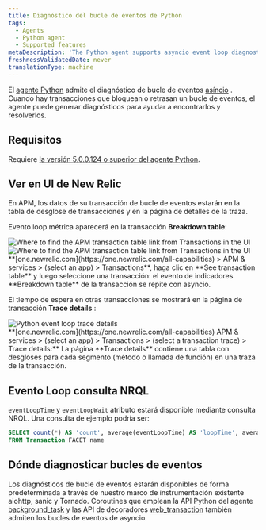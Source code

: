 ```yaml
---
title: Diagnóstico del bucle de eventos de Python
tags:
  - Agents
  - Python agent
  - Supported features
metaDescription: 'The Python agent supports asyncio event loop diagnostics, giving you insight into transactions delaying or blocking the completion of event loops.'
freshnessValidatedDate: never
translationType: machine
---
```


El [agente Python](/docs/agents/python-agent/getting-started/introduction-new-relic-python) admite el diagnóstico de bucle de eventos [asíncio](https://docs.python.org/3/library/asyncio.html) . Cuando hay transacciones que bloquean o retrasan un bucle de eventos, el agente puede generar diagnósticos para ayudar a encontrarlos y resolverlos.

## Requisitos

Requiere [la versión 5.0.0.124 o superior del agente Python](/docs/release-notes/agent-release-notes/python-release-notes).

## Ver en UI de New Relic

En APM, los datos de su transacción de bucle de eventos estarán en la tabla de desglose de transacciones y en la página de detalles de la traza.

Evento loop métrica aparecerá en la transacción <DNT>**Breakdown table**</DNT>:

<img title="Find APM transaction table" alt="Where to find the APM transaction table link from Transactions in the UI" src="/images/apm_screenshot-full_find-apm-transaction-table.webp" />

<img title="Find APM transaction table" alt="Where to find the APM transaction table link from Transactions in the UI" src="/images/apm_screenshot-crop_transaction-table-breakdown.webp" />

<figcaption>
  <DNT>**[one.newrelic.com](https://one.newrelic.com/all-capabilities) &gt; APM &amp; services &gt; (select an app) &gt; Transactions**</DNT>, haga clic en <DNT>**See transaction table**</DNT> y luego seleccione una transacción: el evento de indicadores <DNT>**Breakdown table**</DNT> de la transacción se repite con asyncio.
</figcaption>

El tiempo de espera en otras transacciones se mostrará en la página de transacción <DNT>**Trace details**</DNT> :

<img title="python-event-loop-trace-details.png" alt="Python event loop trace details" src="/images/apm_screenshot-crop_transaction-breakdown-page.webp" />

<figcaption>
  <DNT>**[one.newrelic.com](https://one.newrelic.com/all-capabilities) APM &amp; services &gt; (select an app) &gt; Transactions &gt; (select a transaction trace) &gt; Trace details:**</DNT> La página <DNT>**Trace details**</DNT> contiene una tabla con desgloses para cada segmento (método o llamada de función) en una traza de la transacción.
</figcaption>

## Evento Loop consulta NRQL

`eventLoopTime` y `eventLoopWait` atributo estará disponible mediante consulta NRQL. Una consulta de ejemplo podría ser:

```sql
SELECT count(*) AS 'count', average(eventLoopTime) AS 'loopTime', average(eventLoopWait) AS 'loopWait' 
FROM Transaction FACET name
```

## Dónde diagnosticar bucles de eventos

Los diagnósticos de bucle de eventos estarán disponibles de forma predeterminada a través de nuestro marco de instrumentación existente aiohttp, sanic y Tornado. Coroutines que emplean la API Python del agente [background\_task](/docs/agents/python-agent/python-agent-api/background_task) y las API de decoradores [web\_transaction](/docs/agents/python-agent/python-agent-api/webtransaction-python-agent-api) también admiten los bucles de eventos de asyncio.
